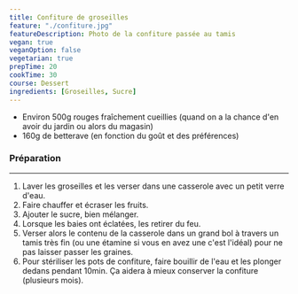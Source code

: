 ```yaml
---
title: Confiture de groseilles
feature: "./confiture.jpg"
featureDescription: Photo de la confiture passée au tamis
vegan: true
veganOption: false
vegetarian: true
prepTime: 20
cookTime: 30
course: Dessert
ingredients: [Groseilles, Sucre]
---
```


<Ingredients>

- Environ 500g <Ing id="groseilles"/> rouges fraîchement cueillies (quand on a la chance d'en avoir du jardin ou alors du magasin)
- 160g <Ing id="sucre"/> de betterave (en fonction du goût et des préférences)

</Ingredients>

### Préparation
---

1. Laver les groseilles et les verser dans une casserole avec un petit verre d'eau.
2. Faire chauffer et écraser les fruits.
3. Ajouter le sucre, bien mélanger.
4. Lorsque les baies ont éclatées, les retirer du feu.
5. Verser alors le contenu de la casserole dans un grand bol à travers un tamis
très fin (ou une étamine si vous en avez une c'est l'idéal) pour ne pas
laisser passer les graines.
6. Pour stériliser les pots de confiture, faire bouillir de l'eau et les plonger dedans
pendant 10min. Ça aidera à mieux conserver la confiture (plusieurs
mois).
